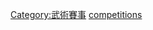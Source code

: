 {{catmain|空手道}}

{{Commons cat|Karate competitions}}
[[Category:武術賽事|Category:武術賽事]]
[[Category:空手道|competitions]]